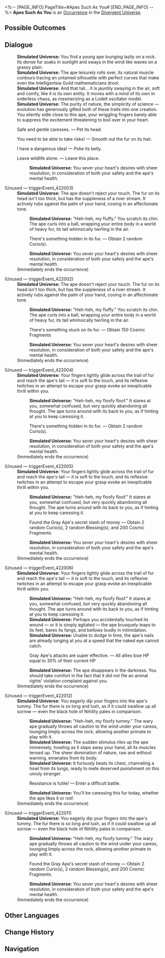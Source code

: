 <%-- [PAGE_INFO]
PageTitle=#Apes Such As You#
[END_PAGE_INFO] --%>
{{Stub}}
{{Simulated Universe Event Infobox
|id            = 22001
|title         = 
|image         = Occurrence Ape.png
|domains_su    = 
|domains_swarm = 
|domains_gng   = 
|domains_du    = Unknown
|domains_und   = 
|requirements  = 
|prev          = 
|next          = 
|characters    = 
|factions      = 
|order         = 
|order_du      = 102
}}
'''Apes Such As You''' is an [[Divergent Universe/Occurrence|Occurrence]] in the [[Divergent Universe]].

==Possible Outcomes==
{{Possible Outcomes
|choice_1 = Safe and gentle caresses.
|result_1 = Pet its head.

|choice_2 = You need to be able to take risks!
|result_2 = Smooth out the fur on its hair.

|choice_3 = I have a dangerous idea!
|result_3 = Poke its belly.

|choice_4 = Leave wildlife alone.
|result_4 = Leave this place.
}}
<!--
==Gameplay Notes==
* 
-->
==Dialogue==
{{Dialogue Start}}
:'''Simulated Universe:''' You find a young ape lounging lazily on a rock. Its dense fur soaks in sunlight and sways in the wind like waves on a grassy plain.
:'''Simulated Universe:''' The ape leisurely rolls over, its natural muscle contours tracing an untamed silhouette with perfect curves that make even the Intelligentsia Guild mathematicians drool.
:'''Simulated Universe:''' And that tail... it is jauntily swaying in the air, soft and comfy, like it is its own entity. It moves with a mind of its own in orderless chaos, as mesmerizing as a Lodell oscillator model.
:'''Simulated Universe:''' The purity of nature, the simplicity of science &mdash; evolution has generously gifted both of these traits into one creation. You silently sidle close to this ape, your wriggling fingers barely able to suppress the excitement threatening to boil over in your heart.
:{{DIcon|Star}} Safe and gentle caresses. &mdash; Pet its head.
:{{DIcon|Star}} You need to be able to take risks! &mdash; Smooth out the fur on its hair.
:{{DIcon|Star}} I have a dangerous idea! &mdash; Poke its belly.
:{{DIcon|Star}} Leave wildlife alone. &mdash; Leave this place.
::'''Simulated Universe:''' You sever your heart's desires with sheer resolution, in consideration of both your safety and the ape's mental health.


;(Unused &mdash; triggerEvent_422003)
:'''Simulated Universe:''' The ape doesn't reject your touch. The fur on its head isn't too thick, but has the suppleness of a river stream. It actively rubs against the palm of your hand, cooing in an affectionate tone.
::'''Simulated Universe:''' "Heh-heh, my fluffy." You scratch its chin. The ape curls into a ball, wrapping your entire body in a world of heavy fur, its tail whimsically twirling in the air.
::{{DIcon|Star}} There's something hidden in its fur. &mdash; Obtain 2 random Curio(s).
::'''Simulated Universe:''' You sever your heart's desires with sheer resolution, in consideration of both your safety and the ape's mental health.
:;(Immediately ends the occurrence)

;(Unused &mdash; triggerEvent_422002)
:'''Simulated Universe:''' The ape doesn't reject your touch. The fur on its head isn't too thick, but has the suppleness of a river stream. It actively rubs against the palm of your hand, cooing in an affectionate tone.
::'''Simulated Universe:''' "Heh-heh, my fluffy." You scratch its chin. The ape curls into a ball, wrapping your entire body in a world of heavy fur, its tail whimsically twirling in the air.
::{{DIcon|Star}} There's something stuck on its fur. &mdash; Obtain 150 Cosmic Fragments
::'''Simulated Universe:''' You sever your heart's desires with sheer resolution, in consideration of both your safety and the ape's mental health.
:;(Immediately ends the occurrence)

;(Unused &mdash; triggerEvent_422004)
:'''Simulated Universe:''' Your fingers lightly glide across the trail of fur and reach the ape's tail &mdash; it is soft to the touch, and its reflexive twitches in an attempt to escape your grasp evoke an inexplicable thrill within you.
::'''Simulated Universe:''' "Heh-heh, my floofy floof." It stares at you, somewhat confused, but very quickly abandoning all thought. The ape turns around with its back to you, as if hinting at you to keep caressing it.
::{{DIcon|Star}} There's something hidden in its fur. &mdash; Obtain 2 random Curio(s).
::'''Simulated Universe:''' You sever your heart's desires with sheer resolution, in consideration of both your safety and the ape's mental health.
:;(Immediately ends the occurrence)

;(Unused &mdash; triggerEvent_422005)
:'''Simulated Universe:''' Your fingers lightly glide across the trail of fur and reach the ape's tail &mdash; it is soft to the touch, and its reflexive twitches in an attempt to escape your grasp evoke an inexplicable thrill within you.
::'''Simulated Universe:''' "Heh-heh, my floofy floof." It stares at you, somewhat confused, but very quickly abandoning all thought. The ape turns around with its back to you, as if hinting at you to keep caressing it.
::{{DIcon|Star}} Found the Gray Ape's secret stash of money &mdash; Obtain 2 random Curio(s), 2 random Blessing(s), and 200 Cosmic Fragments.
::'''Simulated Universe:''' You sever your heart's desires with sheer resolution, in consideration of both your safety and the ape's mental health.
:;(Immediately ends the occurrence)

;(Unused &mdash; triggerEvent_422006)
:'''Simulated Universe:''' Your fingers lightly glide across the trail of fur and reach the ape's tail &mdash; it is soft to the touch, and its reflexive twitches in an attempt to escape your grasp evoke an inexplicable thrill within you.
::'''Simulated Universe:''' "Heh-heh, my floofy floof." It stares at you, somewhat confused, but very quickly abandoning all thought. The ape turns around with its back to you, as if hinting at you to keep caressing it.
::'''Simulated Universe:''' Perhaps you accidentally touched its wound &mdash; or it is simply agitated &mdash; the ape brusquely leaps to its feet, bares its fangs, and bellows loudly in intimidation.
::'''Simulated Universe:''' Unable to dodge in time, the ape's nails are already lunging at you at a speed that the naked eye cannot catch.
::{{DIcon|Star}} Gray Ape's attacks are super effective. &mdash; All allies lose HP equal to 30% of their current HP
::'''Simulated Universe:''' The ape disappears in the darkness. You should take comfort in the fact that it did not file an animal rights' violation complaint against you.
:;(Immediately ends the occurrence)

;(Unused &mdash; triggerEvent_422012)
:'''Simulated Universe:''' You eagerly dip your fingers into the ape's tummy. The fur there is so long and lush, as if it could swallow up all sorrow &mdash; even the black hole of Nihility pales in comparison.
::'''Simulated Universe:''' "Heh-heh, my floofy tummy." The wary ape gradually throws all caution to the wind under your caress, lounging limply across the rock, allowing another primate to play with it.
::'''Simulated Universe:''' The sudden stimulus riles up the ape immensely, howling as it slaps away your hand, all its muscles tensed up. The sheer domination of nature, raw and without warning, emanates from its body.
::'''Simulated Universe:''' It furiously beats its chest, channeling a howl from its lungs, ready to mete deserved punishment on this unruly stranger.
::{{DIcon|Star}} Resistance is futile! &mdash; Enter a difficult battle.
::'''Simulated Universe:''' You'll be caressing this fur today, whether the ape likes it or not!
:;(Immediately ends the occurrence)

;(Unused &mdash; triggerEvent_422011)
:'''Simulated Universe:''' You eagerly dip your fingers into the ape's tummy. The fur there is so long and lush, as if it could swallow up all sorrow &mdash; even the black hole of Nihility pales in comparison.
::'''Simulated Universe:''' "Heh-heh, my floofy tummy." The wary ape gradually throws all caution to the wind under your caress, lounging limply across the rock, allowing another primate to play with it.
::{{DIcon|Star}} Found the Gray Ape's secret stash of money &mdash; Obtain 2 random Curio(s), 2 random Blessing(s), and 200 Cosmic Fragments.
::'''Simulated Universe:''' You sever your heart's desires with sheer resolution, in consideration of both your safety and the ape's mental health.
:;(Immediately ends the occurrence)
{{Dialogue End}}

==Other Languages==
{{Other Languages
|en   = Apes Such As You
|zhs  = 像你这样的苍猿
|zht  = 像你這樣的蒼猿
|ja   = あなたのような{{Rubi|蒼猿|そうえん}}は
|ko   = 너 같은 푸른 원숭이는
|es   = Simios como tú
|fr   = Des singes comme vous
|ru   = Похожая на тебя обезьяна
|th   = ลิงอย่างเช่นคุณ
|vi   = Linh Trưởng Như Bạn
|de   = Affen wie du
|id   = Kera Sepertimu
|pt   = Macacos Como Você
}}

==Change History==
{{Change History|null}}

==Navigation==
{{Occurrence Navbox}}